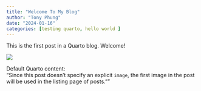 ```yaml
---
title: "Welcome To My Blog"
author: "Tony Phung"
date: "2024-01-16"
categories: [testing quarto, hello world ]
---
```


This is the first post in a Quarto blog. Welcome!

![](thumbnail.jpg)

Default Quarto content:  
"Since this post doesn't specify an explicit `image`, the first image in the post will be used in the listing page of posts.""
